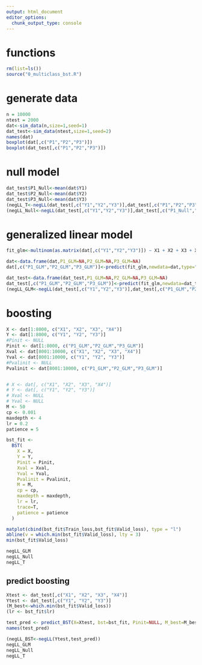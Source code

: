 ```yaml
---
output: html_document
editor_options: 
  chunk_output_type: console
---
```

# functions

```r
rm(list=ls())
source("0_multiclass_bst.R")
```

# generate data

```r
n = 10000
ntest = 2000
dat<-sim_data(n,size=1,seed=1)
dat_test<-sim_data(ntest,size=1,seed=2)
names(dat)
boxplot(dat[,c("P1","P2","P3")])
boxplot(dat_test[,c("P1","P2","P3")])
```

# null model
```r
dat_test$P1_Null<-mean(dat$Y1)
dat_test$P2_Null<-mean(dat$Y2)
dat_test$P3_Null<-mean(dat$Y3)
(negLL_T<-negLL(dat_test[,c("Y1","Y2","Y3")],dat_test[,c("P1","P2","P3")]))
(negLL_Null<-negLL(dat_test[,c("Y1","Y2","Y3")],dat_test[,c("P1_Null","P2_Null","P3_Null")]))
```

# generalized linear model

```r
fit_glm<-multinom(as.matrix(dat[,c("Y1","Y2","Y3")]) ~ X1 + X2 + X3 + X4, data=dat, trace=T)

dat<-data.frame(dat,P1_GLM=NA,P2_GLM=NA,P3_GLM=NA)
dat[,c("P1_GLM","P2_GLM","P3_GLM")]<-predict(fit_glm,newdata=dat,type="probs")

dat_test<-data.frame(dat_test,P1_GLM=NA,P2_GLM=NA,P3_GLM=NA)
dat_test[,c("P1_GLM","P2_GLM","P3_GLM")]<-predict(fit_glm,newdata=dat_test,type="probs")
(negLL_GLM<-negLL(dat_test[,c("Y1","Y2","Y3")],dat_test[,c("P1_GLM","P2_GLM","P3_GLM")]))
```

# boosting

```r
X <- dat[1:8000, c("X1", "X2", "X3", "X4")]
Y <- dat[1:8000, c("Y1", "Y2", "Y3")]
#Pinit <- NULL
Pinit <- dat[1:8000, c("P1_GLM","P2_GLM","P3_GLM")]
Xval <- dat[8001:10000, c("X1", "X2", "X3", "X4")]
Yval <- dat[8001:10000, c("Y1", "Y2", "Y3")]
#Pvalinit <- NULL
Pvalinit <- dat[8001:10000, c("P1_GLM","P2_GLM","P3_GLM")]


# X <- dat[, c("X1", "X2", "X3", "X4")]
# Y <- dat[, c("Y1", "Y2", "Y3")]
# Xval <- NULL
# Yval <- NULL
M <- 50
cp <- 0.001
maxdepth <- 4
lr = 0.2
patience = 5

bst_fit <-
  BST(
    X = X,
    Y = Y,
    Pinit = Pinit,
    Xval = Xval,
    Yval = Yval,
    Pvalinit = Pvalinit,
    M = M,
    cp = cp,
    maxdepth = maxdepth,
    lr = lr,
    trace=T,
    patience = patience
  )

matplot(cbind(bst_fit$Train_loss,bst_fit$Valid_loss), type = "l")
abline(v = which.min(bst_fit$Valid_loss), lty = 3)
min(bst_fit$Valid_loss)

negLL_GLM
negLL_Null
negLL_T
```

## predict boosting

```r
Xtest <- dat_test[,c("X1", "X2", "X3", "X4")]
Ytest <- dat_test[,c("Y1", "Y2", "Y3")]
(M_best<-which.min(bst_fit$Valid_loss))
(lr <- bst_fit$lr)

test_pred <- predict_BST(X=Xtest, bst=bst_fit, Pinit=NULL, M_best=M_best,type="response")
names(test_pred)

(negLL_BST<-negLL(Ytest,test_pred))
negLL_GLM
negLL_Null
negLL_T
```

```r

```

